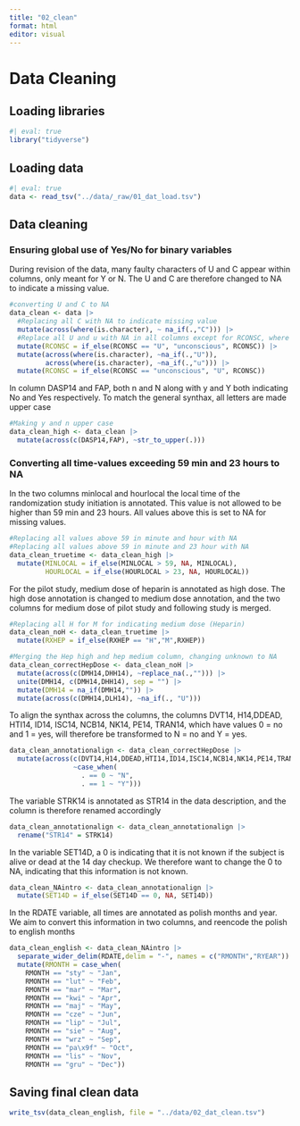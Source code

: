```yaml
---
title: "02_clean"
format: html
editor: visual
---
```


# Data Cleaning

## Loading libraries

```r
#| eval: true
library("tidyverse")
```

## Loading data

```r
#| eval: true
data <- read_tsv("../data/_raw/01_dat_load.tsv")
```

## Data cleaning

### Ensuring global use of Yes/No for binary variables

During revision of the data, many faulty characters of U and C appear within columns, only meant for Y or N. The U and C are therefore changed to NA to indicate a missing value.

```r
#converting U and C to NA
data_clean <- data |> 
  #Replacing all C with NA to indicate missing value
  mutate(across(where(is.character), ~ na_if(.,"C"))) |> 
  #Replace all U and u with NA in all columns except for RCONSC, where U = unconscious
  mutate(RCONSC = if_else(RCONSC == "U", "unconscious", RCONSC)) |> 
  mutate(across(where(is.character), ~na_if(.,"U")),
         across(where(is.character), ~na_if(.,"u"))) |> 
  mutate(RCONSC = if_else(RCONSC == "unconscious", "U", RCONSC))
```

In column DASP14 and FAP, both n and N along with y and Y both indicating No and Yes respectively. To match the general synthax, all letters are made upper case

```r
#Making y and n upper case
data_clean_high <- data_clean |> 
  mutate(across(c(DASP14,FAP), ~str_to_upper(.)))
```

### Converting all time-values exceeding 59 min and 23 hours to NA

In the two columns minlocal and hourlocal the local time of the randomization study initiation is annotated. This value is not allowed to be higher than 59 min and 23 hours. All values above this is set to NA for missing values.

```r

#Replacing all values above 59 in minute and hour with NA
#Replacing all values above 59 in minute and 23 hour with NA
data_clean_truetime <- data_clean_high |> 
  mutate(MINLOCAL = if_else(MINLOCAL > 59, NA, MINLOCAL),
         HOURLOCAL = if_else(HOURLOCAL > 23, NA, HOURLOCAL))
```

For the pilot study, medium dose of heparin is annotated as high dose. The high dose annotation is changed to medium dose annotation, and the two columns for medium dose of pilot study and following study is merged.

```r

#Replacing all H for M for indicating medium dose (Heparin)
data_clean_noH <- data_clean_truetime |> 
  mutate(RXHEP = if_else(RXHEP == "H","M",RXHEP))

#Merging the Hep high and hep medium column, changing unknown to NA
data_clean_correctHepDose <- data_clean_noH |> 
  mutate(across(c(DMH14,DHH14), ~replace_na(.,""))) |> 
  unite(DMH14, c(DMH14,DHH14), sep = "") |> 
  mutate(DMH14 = na_if(DMH14,"")) |> 
  mutate(across(c(DMH14,DLH14), ~na_if(., "U")))
```

To align the synthax across the columns, the columns DVT14, H14,DDEAD, HTI14, ID14, ISC14, NCB14, NK14, PE14, TRAN14, which have values 0 = no and 1 = yes, will therefore be transformed to N = no and Y = yes.

```r

data_clean_annotationalign <- data_clean_correctHepDose |> 
  mutate(across(c(DVT14,H14,DDEAD,HTI14,ID14,ISC14,NCB14,NK14,PE14,TRAN14,STRK14), 
                ~case_when(
                  . == 0 ~ "N",
                  . == 1 ~ "Y")))
```

The variable STRK14 is annotated as STR14 in the data description, and the column is therefore renamed accordingly

```r

data_clean_annotationalign <- data_clean_annotationalign |> 
  rename("STR14" = STRK14)
```

In the variable SET14D, a 0 is indicating that it is not known if the subject is alive or dead at the 14 day checkup. We therefore want to change the 0 to NA, indicating that this information is not known.

```r

data_clean_NAintro <- data_clean_annotationalign |> 
  mutate(SET14D = if_else(SET14D == 0, NA, SET14D))
```

In the RDATE variable, all times are annotated as polish months and year. We aim to convert this information in two columns, and reencode the polish to english months

```r
data_clean_english <- data_clean_NAintro |> 
  separate_wider_delim(RDATE,delim = "-", names = c("RMONTH","RYEAR")) |> 
  mutate(RMONTH = case_when(
    RMONTH == "sty" ~ "Jan",
    RMONTH == "lut" ~ "Feb",
    RMONTH == "mar" ~ "Mar",
    RMONTH == "kwi" ~ "Apr",
    RMONTH == "maj" ~ "May",
    RMONTH == "cze" ~ "Jun",
    RMONTH == "lip" ~ "Jul",
    RMONTH == "sie" ~ "Aug",
    RMONTH == "wrz" ~ "Sep",
    RMONTH == "pa\x9f" ~ "Oct",
    RMONTH == "lis" ~ "Nov",
    RMONTH == "gru" ~ "Dec"))
```

## Saving final clean data

```r
write_tsv(data_clean_english, file = "../data/02_dat_clean.tsv")
```
